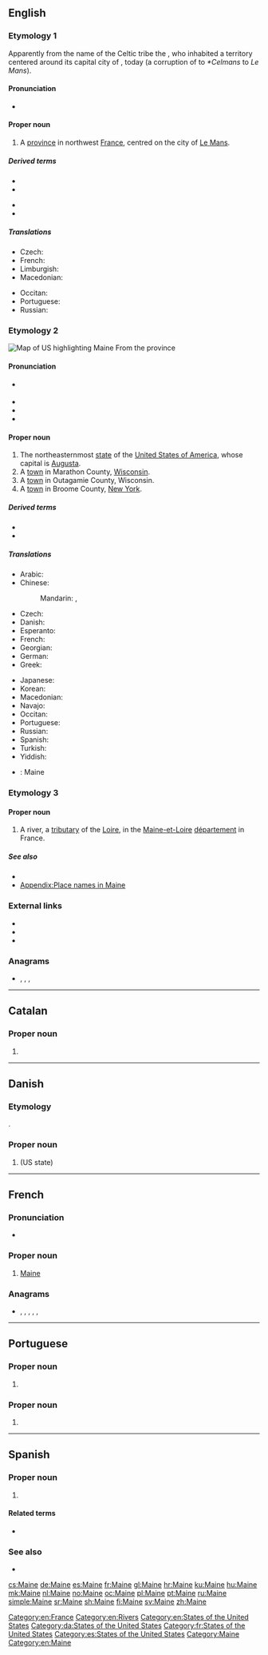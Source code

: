 {{also|maine|máine|mâine}}
==English==
{{wikipedia|dab=Maine (disambiguation)|Maine}}

===Etymology 1===
{{wikipedia|Maine (province)}}
Apparently from the name of the Celtic tribe the {{m|fr|aulerci cenomanni}}, who inhabited a territory centered around its capital city of {{m|fr|Vindinon||white place}}, today {{m|fr|le Mans}} (a corruption of {{m|fro|Cenomannis}} to ''*Celmans'' to ''Le Mans'').

====Pronunciation====
* {{IPA|/mɛːn/|lang=en}}

====Proper noun====
{{en-proper noun}}

# A [[province]] in northwest [[France]], centred on the city of [[Le Mans]].

=====Derived terms=====
{{der-top}}
* {{l|en|Bas-Maine}}
* {{l|en|Haut-Maine}}
{{der-mid}}
* {{l|en|Mainiot}}
* {{l|en|Mainiote}}
{{der-bottom}}

=====Translations=====
{{trans-top|province in France}}
* Czech: {{t+|cs|Maine}}
* French: {{t+|fr|Maine|m}}
* Limburgish: {{t|li|Meen}}
* Macedonian: {{t|mk|Мен|m|tr=Men}}
{{trans-mid}}
* Occitan: {{t+|oc|Maine|m}}
* Portuguese: {{t+|pt|Maine|f}}
* Russian: {{t+|ru|Мен|m}}
{{trans-bottom}}

===Etymology 2===
{{wikipedia|Maine|Maine (US state)}}
[[Image:Map of USA highlighting Maine.png|thumb|right|Map of US highlighting Maine]]
From the {{etyl|fr|en}} province

====Pronunciation====
* {{a|UK|US}} {{IPA|/meɪn/|lang=en}}
* {{audio|en-us-Maine.ogg|Audio (US)|lang=en}}
* {{rhymes|eɪn|lang=en}}
* {{homophones|lang=en|main|mane}}

====Proper noun====
{{en-proper noun}}

# The northeasternmost [[state]] of the [[United States of America]], whose capital is [[Augusta]].
# A [[town]] in Marathon County, [[Wisconsin]].
# A [[town]] in Outagamie County, Wisconsin.
# A [[town]] in Broome County, [[New York]].

=====Derived terms=====
* {{l|en|Mainer}}
* {{l|en|ME}}

=====Translations=====
{{trans-top|US State}}
* Arabic: {{t|ar|مِين|m}}
* Chinese:
*: Mandarin: {{t+|cmn|緬因州|sc=Hani}}, {{t+|cmn|缅因州|tr=Miǎnyīn-zhōu|sc=Hani}}
* Czech: {{t+|cs|Maine}}
* Danish: {{t|da|Maine}}
* Esperanto: {{t|eo|Majno}}
* French: {{t+|fr|Maine|m}}
* Georgian: {{t|ka|მენი|sc=Geor}}
* German: {{t+|de|Maine|n}} {{qualifier|[[US-Bundesstaat]]}}
* Greek: {{t+|el|Μέιν|n}}
{{trans-mid}}
* Japanese: {{t|ja|メイン州|tr=Mein-shū}}
* Korean: {{t|ko|메인 주|tr=Mein-chu|sc=Hang}}
* Macedonian: {{t|mk|Мејн|m|tr=Mejn}}
* Navajo: {{t|nv|Méíin hahoodzo}}
* Occitan: {{t+|oc|Maine|m}}
* Portuguese: {{t+|pt|Maine|m}}
* Russian: {{t+|ru|Мэн|m}}
* Spanish: {{t+|es|Maine}}
* Turkish: {{t|tr|Maine}}
* Yiddish: {{t|yi|מעין}}
{{trans-bottom}}

{{checktrans-top}}
{{trans-mid}}
* {{ttbc|es}}: Maine
{{trans-bottom}}

===Etymology 3===
{{wikipedia|Maine (river)}}

====Proper noun====
{{en-proper noun}}

# A river, a [[tributary]] of the [[Loire]], in the [[Maine-et-Loire]] [[département]] in France.

=====See also=====
* {{l|en|Maine-et-Loire}}
* [[Appendix:Place names in Maine]]

===External links===
* {{pedialite|Maine, Marathon County, Wisconsin}}
* {{pedialite|Maine, Outagamie County, Wisconsin}}
* {{pedialite|Maine, New York}}

===Anagrams===
* {{l|en|amine}}, {{l|en|anime}}, {{l|en|animé}}, {{l|en|minae}}

[[Category:en:France]]
[[Category:en:Rivers]]
[[Category:en:States of the United States]]

----

==Catalan==

===Proper noun===
{{ca-proper noun}}

# {{l|en|Maine}}

----

==Danish==
{{wikipedia|lang=da}}

===Etymology===
{{borrowing|da|en|Maine}}.

===Proper noun===
{{head|da|proper noun|genitive|Maines}}

# {{l|en|Maine}} (US state)

[[Category:da:States of the United States]]

----

==French==

===Pronunciation===
* {{audio|Fr-Maine.oga|Audio|lang=fr}}

===Proper noun===
{{fr-proper noun}}

# [[Maine#English|Maine]]

===Anagrams===
* {{l|fr|anime}}, {{l|fr|animé}}, {{l|fr|en ami}}, {{l|fr|manie}}, {{l|fr|manié}}, {{l|fr|menai}}

[[Category:fr:States of the United States]]

----

==Portuguese==

===Proper noun===
{{pt-proper noun|f}}

# {{place|pt|province|c/France|t1=Maine}}

===Proper noun===
{{pt-proper noun|m}}

# {{place|pt|state|c/United States|t1=Maine}}

----

==Spanish==

===Proper noun===
{{es-proper noun}}

# {{l|en|Maine}}

====Related terms====
* {{l|es|mainés}}

===See also===
* {{pedialite|lang=es}}

[[Category:es:States of the United States]]
[[Category:Maine]]
[[Category:en:Maine]]

[[cs:Maine]]
[[de:Maine]]
[[es:Maine]]
[[fr:Maine]]
[[gl:Maine]]
[[hr:Maine]]
[[ku:Maine]]
[[hu:Maine]]
[[mk:Maine]]
[[nl:Maine]]
[[no:Maine]]
[[oc:Maine]]
[[pl:Maine]]
[[pt:Maine]]
[[ru:Maine]]
[[simple:Maine]]
[[sr:Maine]]
[[sh:Maine]]
[[fi:Maine]]
[[sv:Maine]]
[[zh:Maine]]